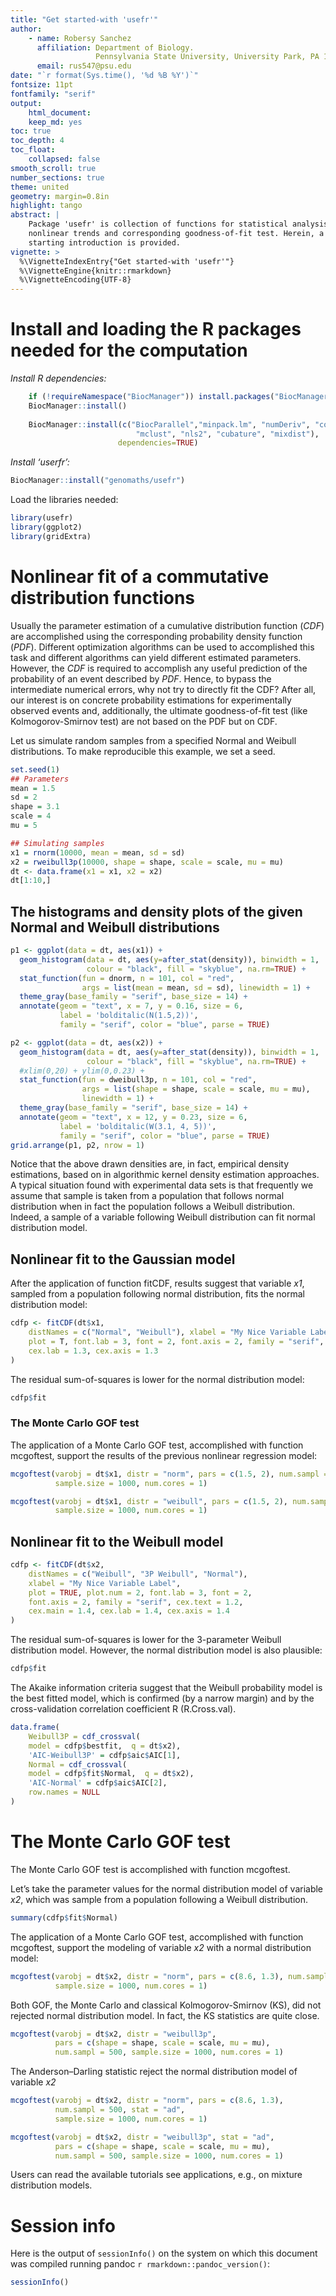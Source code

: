 ```yaml
---
title: "Get started-with 'usefr'"
author: 
    - name: Robersy Sanchez
      affiliation: Department of Biology.
                   Pennsylvania State University, University Park, PA 16802
      email: rus547@psu.edu
date: "`r format(Sys.time(), '%d %B %Y')`"
fontsize: 11pt
fontfamily: "serif"
output:
    html_document:
    keep_md: yes
toc: true
toc_depth: 4
toc_float:
    collapsed: false
smooth_scroll: true
number_sections: true
theme: united
geometry: margin=0.8in
highlight: tango
abstract: |
    Package 'usefr' is collection of functions for statistical analysis of
    nonlinear trends and corresponding goodness-of-fit test. Herein, a fast
    starting introduction is provided.
vignette: >
  %\VignetteIndexEntry{"Get started-with 'usefr'"}
  %\VignetteEngine{knitr::rmarkdown}
  %\VignetteEncoding{UTF-8}
---
```


# Install and loading the R packages needed for the computation

*Install R dependencies:*      
```r
    if (!requireNamespace("BiocManager")) install.packages("BiocManager")
    BiocManager::install()
    
    BiocManager::install(c("BiocParallel","minpack.lm", "numDeriv", "copula", 
                            "mclust", "nls2", "cubature", "mixdist"), 
                        dependencies=TRUE)
```

*Install 'userfr':*       
```r
BiocManager::install("genomaths/usefr")
```

Load the libraries needed:
```r
library(usefr)
library(ggplot2)
library(gridExtra)
```


# Nonlinear fit of a commutative distribution functions

Usually the parameter estimation of a cumulative distribution
function (*CDF*) are accomplished using the corresponding probability density
function (*PDF*). Different optimization algorithms can be used to
accomplished this task and different algorithms can yield different estimated
parameters. However, the *CDF* is required to accomplish any useful prediction 
of the probability of an event described by *PDF*. Hence, to bypass the 
intermediate numerical errors, why not try to directly fit the CDF? After all,
our interest is on concrete probability estimations for experimentally observed
events and, additionally, the ultimate goodness-of-fit test 
(like Kolmogorov-Smirnov test) are not based on the PDF but on CDF.


Let us simulate random samples from a specified Normal and Weibull
distributions. To make reproducible this example, we set a seed.
```r
set.seed(1)
## Parameters
mean = 1.5
sd = 2
shape = 3.1
scale = 4
mu = 5

## Simulating samples
x1 = rnorm(10000, mean = mean, sd = sd)
x2 = rweibull3p(10000, shape = shape, scale = scale, mu = mu)
dt <- data.frame(x1 = x1, x2 = x2)
dt[1:10,]
```

## The histograms and density plots of the given Normal and Weibull distributions

```r
p1 <- ggplot(data = dt, aes(x1)) + 
  geom_histogram(data = dt, aes(y=after_stat(density)), binwidth = 1, 
                 colour = "black", fill = "skyblue", na.rm=TRUE) +
  stat_function(fun = dnorm, n = 101, col = "red",
                args = list(mean = mean, sd = sd), linewidth = 1) +
  theme_gray(base_family = "serif", base_size = 14) +
  annotate(geom = "text", x = 7, y = 0.16, size = 6,
           label = 'bolditalic(N(1.5,2))',
           family = "serif", color = "blue", parse = TRUE)  

p2 <- ggplot(data = dt, aes(x2)) + 
  geom_histogram(data = dt, aes(y=after_stat(density)), binwidth = 1, 
                 colour = "black", fill = "skyblue", na.rm=TRUE) + 
  #xlim(0,20) + ylim(0,0.23) +
  stat_function(fun = dweibull3p, n = 101, col = "red",
                args = list(shape = shape, scale = scale, mu = mu), 
                linewidth = 1) +
  theme_gray(base_family = "serif", base_size = 14) +
  annotate(geom = "text", x = 12, y = 0.23, size = 6,
           label = 'bolditalic(W(3.1, 4, 5))',
           family = "serif", color = "blue", parse = TRUE)
grid.arrange(p1, p2, nrow = 1)
```

Notice that the above drawn densities are, in fact, empirical density 
estimations, based on in algorithmic kernel density estimation approaches. 
A typical situation found with experimental data sets is that frequently
we assume that sample is taken from a population that follows normal 
distribution when in fact the population follows a Weibull distribution. 
Indeed, a sample of a variable following Weibull distribution can fit normal
distribution model.

## Nonlinear fit to the Gaussian model
After the application of function fitCDF, results suggest that variable *x1*, 
sampled from a population following normal distribution, fits the normal 
distribution model:
```r
cdfp <- fitCDF(dt$x1,
    distNames = c("Normal", "Weibull"), xlabel = "My Nice Variable Label",
    plot = T, font.lab = 3, font = 2, font.axis = 2, family = "serif",
    cex.lab = 1.3, cex.axis = 1.3
)
```


The residual sum-of-squares is lower for the normal distribution model:
```r
cdfp$fit
```


### The Monte Carlo GOF test

The application of a Monte Carlo GOF test, accomplished with function 
mcgoftest, support the results of the previous nonlinear regression model:
```r
mcgoftest(varobj = dt$x1, distr = "norm", pars = c(1.5, 2), num.sampl = 500,
          sample.size = 1000, num.cores = 1)
```

```r
mcgoftest(varobj = dt$x1, distr = "weibull", pars = c(1.5, 2), num.sampl = 500,
          sample.size = 1000, num.cores = 1)
```

## Nonlinear fit to the Weibull model

```r
cdfp <- fitCDF(dt$x2,
    distNames = c("Weibull", "3P Weibull", "Normal"),
    xlabel = "My Nice Variable Label",
    plot = TRUE, plot.num = 2, font.lab = 3, font = 2, 
    font.axis = 2, family = "serif", cex.text = 1.2,
    cex.main = 1.4, cex.lab = 1.4, cex.axis = 1.4
)
```

The residual sum-of-squares is lower for the 3-parameter Weibull distribution
model. However, the normal distribution model is also plausible:
```r
cdfp$fit
```

The Akaike information criteria suggest that the Weibull probability model is 
the best fitted model, which is confirmed (by a narrow margin) and by the 
cross-validation correlation coefficient R (R.Cross.val).
```r
data.frame(
    Weibull3P = cdf_crossval(
    model = cdfp$bestfit,  q = dt$x2),
    'AIC-Weibull3P' = cdfp$aic$AIC[1],
    Normal = cdf_crossval(
    model = cdfp$fit$Normal,  q = dt$x2),
    'AIC-Normal' = cdfp$aic$AIC[2],
    row.names = NULL
)
```

# The Monte Carlo GOF test
The Monte Carlo GOF test is accomplished with function mcgoftest.

Let's take the parameter values for the normal distribution model of variable
*x2*, which was sample from a population following a Weibull distribution.
```r
summary(cdfp$fit$Normal)
```


The application of a Monte Carlo GOF test, accomplished with function 
mcgoftest, support the modeling of variable *x2* with a normal distribution
model:
```r
mcgoftest(varobj = dt$x2, distr = "norm", pars = c(8.6, 1.3), num.sampl = 500,
          sample.size = 1000, num.cores = 1)
```

Both GOF, the Monte Carlo and classical Kolmogorov-Smirnov (KS), did not rejected 
normal distribution model. In fact, the KS statistics are quite close.

```r
mcgoftest(varobj = dt$x2, distr = "weibull3p", 
          pars = c(shape = shape, scale = scale, mu = mu), 
          num.sampl = 500, sample.size = 1000, num.cores = 1)
```


The Anderson–Darling statistic reject the normal distribution model of variable
*x2*

```r
mcgoftest(varobj = dt$x2, distr = "norm", pars = c(8.6, 1.3), 
          num.sampl = 500, stat = "ad",
          sample.size = 1000, num.cores = 1)
```


```r
mcgoftest(varobj = dt$x2, distr = "weibull3p", stat = "ad",
          pars = c(shape = shape, scale = scale, mu = mu), 
          num.sampl = 500, sample.size = 1000, num.cores = 1)
```


Users can read the available tutorials see applications, e.g., on mixture
distribution models.


# Session info {.unnumbered}

Here is the output of `sessionInfo()` on the system on which this document was
compiled running pandoc `r rmarkdown::pandoc_version()`:


```r
sessionInfo()
```

